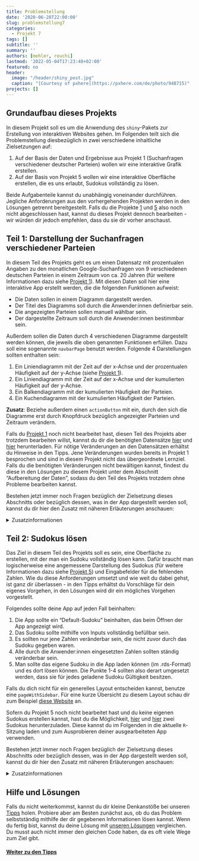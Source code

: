 ---
title: Problemstellung
date: '2020-06-28T22:00:00'
slug: problemstellung7
categories:
  - Projekt 7
tags: []
subtitle: ''
summary: ''
authors: [mehler, rouchi]
lastmod: '2022-05-04T17:23:40+02:00'
featured: no
header:
  image: "/header/shiny_post.jpg"
  caption: "[Courtesy of pxhere](https://pxhere.com/de/photo/948715)"
projects: []
---

## Grundaufbau dieses Projekts

In diesem Projekt soll es um die Anwendung des `shiny`-Pakets zur Erstellung von interaktiven Websites gehen. Im Folgenden teilt sich die Problemstellung diesbezüglich in zwei verschiedene inhaltliche Zielsetzungen auf:

1. Auf der Basis der Daten und Ergebnisse aus Projekt 1 (Suchanfragen verschiedener deutscher Parteien) wollen wir eine interaktive Grafik erstellen.
2. Auf der Basis von Projekt 5 wollen wir eine interaktive Oberfläche erstellen, die es uns erlaubt, Sudokus vollständig zu lösen.

Beide Aufgabenteile kannst du unabhängig voneinander durchführen. Jegliche Anforderungen aus den vorhergehenden Projekten werden in den Lösungen getrennt bereitgestellt. Falls du die Projekte [1](/post/uebersicht1) und [5](/post/uebersicht5) also noch nicht abgeschlossen hast, kannst du dieses Projekt dennoch bearbeiten - wir würden dir jedoch empfehlen, dass du sie dir vorher anschaust.


## Teil 1: Darstellung der Suchanfragen verschiedener Parteien

In diesem Teil des Projekts geht es um einen Datensatz mit prozentualen Angaben zu den monatlichen Google-Suchanfragen von 9 verschiedenen deutschen Parteien in einem Zeitraum von ca. 20 Jahren (für weitere Informationen dazu siehe [Projekt 1](/post/uebersicht1)). Mit diesen Daten soll hier eine interaktive App erstellt werden, die die folgenden Funktionen aufweist:

- Die Daten sollen in einem Diagramm dargestellt werden.
- Der Titel des Diagramms soll durch die Anwender:innen definierbar sein.
- Die angezeigten Parteien sollen manuell wählbar sein.
- Der dargestellte Zeitraum soll durch die Anwender:innen bestimmbar sein.

Außerdem sollen die Daten durch 4 verschiedenen Diagramme dargestellt werden können, die jeweils die oben genannten Funktionen erfüllen. Dazu soll eine sogenannte `navbarPage` benutzt werden. Folgende 4 Darstellungen sollten enthalten sein:

1. Ein Liniendiagramm mit der Zeit auf der x-Achse und der prozentualen Häufigkeit auf der y-Achse (siehe [Projekt 1](/post/uebersicht1)).
2. Ein Liniendiagramm mit der Zeit auf der x-Achse und der kumulierten Häufigkeit auf der y-Achse.
3. Ein Balkendiagramm mit der kumulierten Häufigkeit der Parteien.
4. Ein Kuchendiagramm mit der kumulierten Häufigkeit der Parteien.

**Zusatz**: Beziehe außerdem einen `actionButton` mit ein, durch den sich die Diagramme erst durch Knopfdruck bezüglich angezeigter Parteien und Zeitraum verändern.

Falls du [Projekt 1](/post/uebersicht1) noch nicht bearbeitet hast, diesen Teil des Projekts aber trotzdem bearbeiten willst, kannst du dir die benötigten Datensätze [hier](https://raw.githubusercontent.com/martscht/projekte/master/content/post/p1_long.rds) und [hier](https://raw.githubusercontent.com/martscht/projekte/master/content/post/p1_wide.rds) herunterladen. Für nötige Veränderungen an den Datensätzen erhältst du Hinweise in den Tipps. Jene Veränderungen wurden bereits in Projekt 1 besprochen und sind in diesem Projekt nicht das übergeordnete Lernziel. Falls du die benötigten Veränderungen nicht bewältigen kannst, findest du diese in den Lösungen zu diesem Projekt unter dem Abschnitt "Aufbereitung der Daten", sodass du den Teil des Projekts trotzdem ohne Probleme bearbeiten kannst.

Bestehen jetzt immer noch Fragen bezüglich der Zielsetzung dieses Abschnitts oder bezüglich dessen, was in der App dargestellt werden soll, kannst du dir hier den Zusatz mit näheren Erläuterungen anschauen:

<details><summary>Zusatzinformationen</summary>

Hier siehst du nun, wie die Inhalte der App zu "Darstellung der Suchanfragen verschiedener Parteien" aussehen würden, wenn man diese nicht interaktiv mit `ShinyR` programmieren würde. Das soll dir einen ersten Eindruck darüber verschaffen, was `ShinyR` leisten kann und dir zu zeigen, was in diesem Teil des Projekts von dir erwartet wird.

Dem Ganzen liegen nur 4 verschiedene Grafiken zugrunde, die auf dem Datensatz aus Projekt 1 basieren. Das wären ein *normales Liniendiagramm*, ein *Liniendiagramm, das die kumulierten Häufigkeiten im Zeitvarlauf darstellt*, sowie ein *Balkendiagramm* und ein *Kuchendiagramm mit den kumulierten Häufigkeiten für die betrachtete Zeitspanne*.

```{r, echo = FALSE, warning = FALSE}
p1_wide <- readRDS('p1_wide.rds')
p1_long <- readRDS('p1_long.rds')
p1_long$nMonat <- as.character(p1_long$Monat)
p1_long$nMonat <- paste0(p1_long$nMonat, '-01')
p1_long$nMonat <- strptime(p1_long$nMonat, format="%Y-%m-%d")
p1_long$nMonat <- as.POSIXct(p1_long$nMonat)
p1_wide$nMonat <- as.character(p1_wide$Monat)
p1_wide$nMonat <- paste0(p1_wide$nMonat, '-01')
p1_wide$nMonat <- strptime(p1_wide$nMonat, format="%Y-%m-%d")
p1_wide$nMonat <- as.POSIXct(p1_wide$nMonat)
farben <- c('AfD' = 'deepskyblue', 'CDU' = 'black', 'DieGrüne' = 'green3',
            'DieLinke' = 'magenta', 'FDP' = 'gold', 'MLPD' = 'orange',
            'NPD' = 'brown', 'SPD' = 'red', 'Tierschutzpartei' = 'darkblue')
p1_long <- p1_long[order(p1_long$Partei), ] #Die Zeilen sollen nach der Variable "Partei" (alphabetisch) geordnet werden.
p1_long$Prozent_kumuliert <- unlist(tapply(p1_long$Prozent, p1_long$Partei, cumsum))
library(ggplot2)
ggplot(data = p1_long, aes(x = nMonat, y = Prozent, group = Partei)) +
      geom_line(aes(colour = Partei)) +      # Liniendiagramm
      xlab('Zeitraum') +                     # Beschriftung x-Achse
      ylab('Anfragen (in % des Monats-Maximums)') + # Beschriftung y-Achse
      ggtitle('Liniendiagramm zu den Suchanfragen deutscher Parteien') +    # Überschrift
      scale_color_manual(values = farben) +  # Zuweisung Farbe-Partei
      theme_bw()         # Formatierung des Achsensystems (bw für black and white)
```

```{r, echo = FALSE}
ggplot(data = p1_long, aes(x = nMonat, y = Prozent_kumuliert, group = Partei)) +
      geom_line(aes(colour = Partei)) +      # Liniendiagramm
      xlab('Zeitraum') +                     # Beschriftung x-Achse
      ylab('Anfragen (in % des Monats-Maximums/kumuliert)') +  # Beschriftung y-Achse
      ggtitle('Liniendiagramm zu den Suchanfragen deutscher Parteien (kumuliert)') +  # Überschrift
      scale_color_manual(values = farben) +  # Zuweisung Farbe-Partei
      theme_bw()       # Formatierung des Achsensystems (bw für black and white)
```

```{r, echo = FALSE}
p1_new <- data.frame(names(p1_wide[, 2:10]), colSums(p1_wide[, 2:10]))
names(p1_new)[1]<-paste("Partei")
names(p1_new)[2]<-paste("Prozent_kumuliert")
ggplot(p1_new, aes(x = Partei, y = Prozent_kumuliert, fill = Partei)) + #X- und Y-Variable festlegen; "fill" bestimmt, wie/wonach die Balken gefüllt werden sollen
  scale_fill_manual(values = farben) + #baut auf "fill"-Befehl auf und übermittelt die Farbkodierung
  geom_col(color = "black") + #erstellt ein Balkendiagramm anhand der oben festgelegten Daten; "color" bestimmt die Farbe der Umrandung der Balken
  theme_bw() + #bestimmt die grundlegende Formatierung von Achsen und Hintergrund (bw = black and white)
  xlab("Partei") + #Beschriftung X-Achse
  ylab("kumulierte Suchhäufigkeiten") + #Beschriftung Y-Achse
  ggtitle("Balkendiagramm zu den Suchanfragen deutscher Parteien") #Titel des Diagramms
```

```{r, echo = FALSE}
p1_new <- p1_new[order(p1_new$Partei, decreasing = TRUE), ]
ggplot(p1_new, aes(x = "", y = Prozent_kumuliert, fill = Partei)) + # X bleibt leer, da die Beschriftung manuell eingefügt werden muss; Y = Werte zur Erstellung des Diagramms; "fill" = wonach sollen die Abschnitte des Kuchens gefärbt werden
  scale_fill_manual(values = farben) + # Farbkodierung der Parteien
  geom_bar(stat = "identity", width = 1) + # Grundstruktur: Balkendiagramm [stat = "identity" erreicht das Gleiche, wie wenn man von vorn herein geom_col() benutzt]
  coord_polar("y", start = 0) + # hiermit überführt man das Balkendiagramm in ein Kuchendiagramm
  theme_void() + # void = kein Hintergrund, keine Achsen etc., alles weiß
  ggtitle("Kuchendiagramm zu den Suchanfragen deutscher Parteien") + # Titel des Plots
  theme(axis.ticks = element_blank(), # keine Achsenmarkierungen/Skalierung
        axis.text.y = element_blank(), # keine Beschriftung auf der y-Achse (Skala)
        axis.text.x = element_text(colour = 'black'), # Beschriftung auf der x-Achse in schwarz (Skala bzw. Parteinamen)
        axis.title = element_blank()) + # keine Labels für beide Achsen
  scale_y_continuous( # Erstellung der Beschriftung der x-Achse außerhalb des Kuchens
    breaks = cumsum(p1_new$Prozent_kumuliert) - p1_new$Prozent_kumuliert/2, # Platzierung der Beschriftung (in der Mitte des jeweiligen Abschnitts)
    labels = p1_new$Partei) # Zur Beschriftung sollen die Parteinamen verwendet werden
```

Das Ziel in diesem Projekt soll es sein, diese Grafiken mit `shinyR` über ein Interface manipulierbar zu machen, sodass in jedem Diagramm...

...der Titel des Diagramms durch die Anwender:innen definierbar ist:
![](/post/2020-09-07-projekt-7-zusatz-1_files/Grafik1.png)

...die angezeigten Parteien manuell wählbar sind:
![](/post/2020-09-07-projekt-7-zusatz-1_files/Grafik2.png)

...der dargestellte Zeitraum durch die Anwender:innen bestimmbar ist:
![](/post/2020-09-07-projekt-7-zusatz-1_files/Grafik3.png)

...alle zuvor genannten Funktionen gleichzeitig möglich sind:
![](/post/2020-09-07-projekt-7-zusatz-1_files/Grafik4-1.png)
![](/post/2020-09-07-projekt-7-zusatz-1_files/Grafik4-2.png)

Das Ziel des Projektes ist es also, aus den statischen Abbildungen etwas entstehen zu lassen, mit dem jede:r interagieren kann, sodass man sich nur das ansehen kann, was eine:n gerade im Detail interessiert.

</details>


## Teil 2: Sudokus lösen

Das Ziel in diesem Teil des Projekts soll es sein, eine Oberfläche zu erstellen, mit der man ein Sudoku vollständig lösen kann. Dafür braucht man logischerweise eine angemessene Darstellung des Sudokus (für weitere Informationen dazu siehe [Projekt 5](/post/uebersicht5)) und Eingabefelder für die fehlenden Zahlen. Wie du diese Anforderungen umsetzt und wie weit du dabei gehst, ist ganz dir überlassen - in den Tipps erhältst du Vorschläge für dein eigenes Vorgehen, in den Lösungen wird dir ein mögliches Vorgehen vorgestellt.

Folgendes sollte deine App auf jeden Fall beinhalten:

1. Die App sollte ein "Default-Sudoku" beinhalten, das beim Öffnen der App angezeigt wird.
2. Das Sudoku sollte mithilfe von Inputs vollständig befüllbar sein.
3. Es sollten nur jene Zahlen veränderbar sein, die nicht zuvor durch das Sudoku gegeben waren.
4. Alle durch die Anwender:innen eingesetzten Zahlen sollten ständig veränderbar sein.
5. Man sollte das eigene Sudoku in die App laden können (im .rds-Format) und es dort lösen können. Die Punkte 1-4 sollten also derart umgesetzt werden, dass sie für jedes geladene Sudoku Gültigkeit besitzen.

Falls du dich nicht für ein generelles Layout entscheiden kannst, benutze eine `pageWithSidebar`. Für eine kurze Übersicht zu diesem Layout schau dir zum Beispiel [diese Website](https://shiny.rstudio.com/reference/shiny/0.11/pageWithSidebar.html) an. 

Sofern du Projekt 5 noch nicht bearbeitet hast und du keine eigenen Sudokus erstellen kannst, hast du die Möglichkeit, [hier](https://raw.githubusercontent.com/martscht/projekte/master/content/post/BeispielSudokuLeicht.rds) und [hier](https://raw.githubusercontent.com/martscht/projekte/master/content/post/meinSudoku.rds) zwei Sudokus herunterzuladen. Diese kannst du im Folgenden in die aktuelle `R`-Sitzung laden und zum Ausprobieren deiner ausgearbeiteten App verwenden.

Bestehen jetzt immer noch Fragen bezüglich der Zielsetzung dieses Abschnitts oder bezüglich dessen, was in der App dargestellt werden soll, kannst du dir hier den Zusatz mit näheren Erläuterungen anschauen:

<details><summary>Zusatzinformationen</summary>

Hier siehst du nun, wie die Inhalte der App zu "Sudokus lösen" aussehen würden, wenn man diese nicht interaktiv mit `ShinyR` programmieren würde. Das soll dir einen ersten Eindruck darüber verschaffen, was `ShinyR` leisten kann und dir zu zeigen, was in diesem Teil des Projekts von dir erwartet wird.

Die gesamte App basiert auf einem Sudoku. Aus diesem Grund stellt dessen Abbildung den wichtigsten Teil der App dar. Diese kann zum Beispiel so aussehen:

```{r, echo = FALSE, warning = FALSE}
BeispielSudoku <- readRDS("BeispielSudokuLeicht.rds")
library(plot.matrix)
par(cex.axis = 1.5, col.axis = 'darkblue', mar = c(4,4,0,2))
plot(BeispielSudoku,
     xlab = "", ylab = "",
     breaks = c(1, 2, 3, 4, 5, 6, 7, 8, 9, 10),
     col = c("yellow" , "orange", "red", "violet", "lightblue",
             "cornflowerblue", "lightgreen", "chartreuse3", "lightsalmon4"),
     border = F, text.cell = list(cex = 2), fmt.cell='%.0f',
     na.print = '', na.col = "white", key = NULL,
     xlim = c(0.5, 9.5), ylim = c(0.5, 9.5))
abline(h = 0.5, lwd = 5)
abline(h = 1.5, lwd = 0.5)
abline(h = 2.5, lwd = 0.5)
abline(h = 3.5, lwd = 2)
abline(h = 4.5, lwd = 0.5)
abline(h = 5.5, lwd = 0.5)
abline(h = 6.5, lwd = 2)
abline(h = 7.5, lwd = 0.5)
abline(h = 8.5, lwd = 0.5)
abline(h = 9.5, lwd = 5)
abline(v = 0.5, lwd = 5)
abline(v = 1.5, lwd = 0.5)
abline(v = 2.5, lwd = 0.5)
abline(v = 3.5, lwd = 2)
abline(v = 4.5, lwd = 0.5)
abline(v = 5.5, lwd = 0.5)
abline(v = 6.5, lwd = 2)
abline(v = 7.5, lwd = 0.5)
abline(v = 8.5, lwd = 0.5)
abline(v = 9.5, lwd = 5)
```

Nun hast du bereits eine geeignete Abbildung eines Sudokus, doch dieses Sudoku soll auch irgendwie gelöst werden können. In Zeile 3 und Spalte 1 kann man beispielsweise eine 5 einsetzen. Genau das sollte über das Interface möglich sein:

![](/post/2020-09-07-projekt-7-zusatz-2_files/Grafik1.png)

![](/post/2020-09-07-projekt-7-zusatz-2_files/Grafik2.png)

![](/post/2020-09-07-projekt-7-zusatz-2_files/Grafik3.png)

Das Ziel dieses Abschnittes ist es also, ein Interface zu erstellen, mit dem man ein Sudoku lösen kann. Dieses Interface soll dann so erweitert werden, dass man auch eigene Sudoku-Vorlagen hochladen und lösen kann.

</details>


## Hilfe und Lösungen

Falls du nicht weiterkommst, kannst du dir kleine Denkanstöße bei unseren [Tipps](/post/tipps7) holen. Probiere aber am Besten zunächst aus, ob du das Problem selbstständig mithilfe der dir gegebenen Informationen lösen kannst. Wenn du fertig bist, kannst du deine Lösung mit [unseren Lösungen](/post/loesungen7) vergleichen. Du musst auch nicht immer den gleichen Code haben, da es oft viele Wege zum Ziel gibt.

#### [Weiter zu den Tipps](/post/tipps7)
